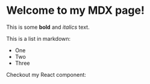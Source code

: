 # Welcome to my MDX page!

This is some **bold** and _italics_ text.

This is a list in markdown:

- One
- Two
- Three

Checkout my React component:


>
